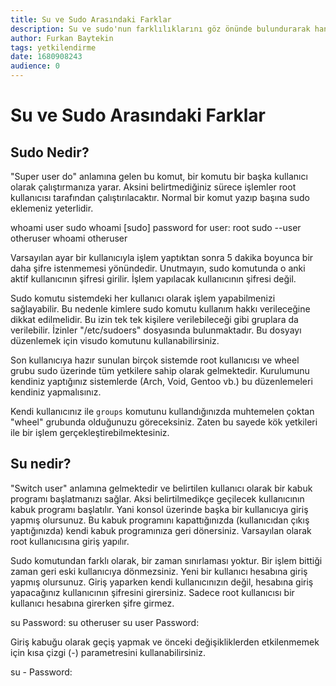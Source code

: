 ```yaml
---
title: Su ve Sudo Arasındaki Farklar
description: Su ve sudo'nun farklılıklarını göz önünde bulundurarak hangisini kullanacağınıza karar verin.
author: Furkan Baytekin
tags: yetkilendirme
date: 1680908243
audience: 0
---
```



# Su ve Sudo Arasındaki Farklar

## Sudo Nedir?

"Super user do" anlamına gelen bu komut, bir komutu bir başka kullanıcı olarak çalıştırmanıza yarar. Aksini belirtmediğiniz sürece işlemler root kullanıcısı tarafından çalıştırılacaktır. Normal bir komut yazıp başına sudo eklemeniz yeterlidir.

<Window>
  <Terminal>whoami</Terminal>
  <Output>user</Output>
  <Terminal>sudo whoami</Terminal>
  <Output>[sudo] password for user:</Output>
  <Output>root</Output>
  <Terminal>sudo --user otheruser whoami</Terminal>
  <Output>otheruser</Output>
</Window>

Varsayılan ayar bir kullanıcıyla işlem yaptıktan sonra 5 dakika boyunca bir daha şifre istenmemesi yönündedir. Unutmayın, sudo komutunda o anki aktif kullanıcının şifresi girilir. İşlem yapılacak kullanıcının şifresi değil.

Sudo komutu sistemdeki her kullanıcı olarak işlem yapabilmenizi sağlayabilir. Bu nedenle kimlere sudo komutu kullanım hakkı verileceğine dikkat edilmelidir. Bu izin tek tek kişilere verilebileceği gibi gruplara da verilebilir. İzinler "/etc/sudoers" dosyasında bulunmaktadır. Bu dosyayı düzenlemek için visudo komutunu kullanabilirsiniz. 

Son kullanıcıya hazır sunulan birçok sistemde root kullanıcısı ve wheel grubu sudo üzerinde tüm yetkilere sahip olarak gelmektedir. Kurulumunu kendiniz yaptığınız sistemlerde (Arch, Void, Gentoo vb.) bu düzenlemeleri kendiniz yapmalısınız.

Kendi kullanıcınız ile `groups` komutunu kullandığınızda muhtemelen çoktan "wheel" grubunda olduğunuzu göreceksiniz. Zaten bu sayede kök yetkileri ile bir işlem gerçekleştirebilmektesiniz. 

## Su nedir?

"Switch user" anlamına gelmektedir ve belirtilen kullanıcı olarak bir kabuk programı başlatmanızı sağlar. Aksi belirtilmedikçe geçilecek kullanıcının kabuk programı başlatılır. Yani konsol üzerinde başka bir kullanıcıya giriş yapmış olursunuz. Bu kabuk programını kapattığınızda (kullanıcıdan çıkış yaptığınızda) kendi kabuk programınıza geri dönersiniz. Varsayılan olarak root kullanıcısına giriş yapılır.

Sudo komutundan farklı olarak, bir zaman sınırlaması yoktur. Bir işlem bittiği zaman geri eski kullanıcıya dönmezsiniz. Yeni bir kullanıcı hesabına giriş yapmış olursunuz. Giriş yaparken kendi kullanıcınızın değil, hesabına giriş yapacağınız kullanıcının şifresini girersiniz. Sadece root kullanıcısı bir kullanıcı hesabına girerken şifre girmez.

<Window>
  <Terminal>su</Terminal>
  <Output>Password:</Output>
  <Terminal prompt="root@pc:/home/user## "></Terminal>
  <Terminal prompt="root@pc:/home/user# ">su otheruser</Terminal>
  <Terminal prompt="otheruser@pc:/home/user$ "></Terminal>
  <Terminal>su user</Terminal>
  <Output>Password:</Output>
  <Terminal></Terminal>
</Window>

Giriş kabuğu olarak geçiş yapmak ve önceki değişikliklerden etkilenmemek için kısa çizgi (-) parametresini kullanabilirsiniz.

<Window>
  <Terminal>su -</Terminal>
  <Output>Password:</Output>
  <Terminal prompt="root@pc:~$"></Terminal>
</Window>